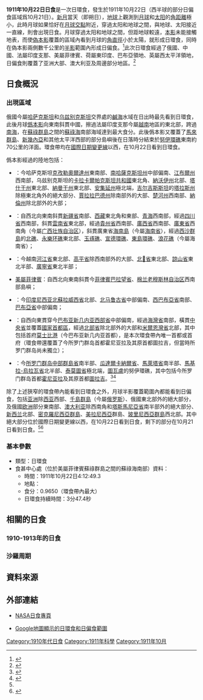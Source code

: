 {{NoteTA
|G1=Toponym
|G2=Melayu
|1=zh-cn:马鲁古; zh-tw:摩鹿加
}}
{{Infobox Solar eclipse
| Year        = 1911
| Month       = 10
| Day         = 22
| Type        = 日環食
| Image       = SE1911Oct22A.png
| Image size  = 200px
| Image intro = 1911年10月22日日環食路徑圖
  <!--   日食資料   -->
| Gamma       = 0.3224
| Mag         = 0.9650
| Saros       = 132
| Saros total = 71
| Saros seq   = 40
  <!--     食甚     -->
| Duration    = 3分47.4秒
| Location    = [[美屬菲律賓|美屬菲律賓]][[蘇祿群島|蘇祿群島]]之間的[[蘇祿海|蘇祿海]]南部
| Coords      = {{coord|6|15.4|N|121|22.3|E}}
| Width       = 132.7公里
  <!--   開始時間   -->
| Partial     = 
| Start type  = 
| Centre      = 
| Greatest    = 4:12:49.3
  <!--     倒數     -->
| hour        = 04
| minute      = 12
| second      = 49
| Duration_s  = 
}}
'''1911年10月22日日食'''是一次日環食，發生於1911年10月22日（西半球的部分日偏食區域爲10月21日）。[[新月|新月]]當天（即朔日），[[地球|地球]]上觀測到[[月球|月球]]和[[太阳|太阳]]的[[角距離|角距離]]極小，此時月球如果恰好在[[月球交點|月球交點]]附近，穿過太阳和地球之間，與地球、太阳接近一直線，則會出現日食。月球穿過太阳和地球之間，但距地球較遠，[[本影|本影]]未能接觸地表，而使[[偽本影|偽本影]]覆蓋的區域內看到月球的[[角直徑|角直徑]]小於太陽，就形成日環食，同時在偽本影兩側數千公里的[[半影|半影]]範圍內形成日偏食。<ref name="astron">{{cite web|author=樊忠玉|title=日（月）食|url=http://www.astron.ac.cn/bencandy-51-1630-1.htm|publisher=中国天文科普网|accessdate=2016-04-02|archive-date=2014-09-17|archive-url=https://web.archive.org/web/20140917080048/http://www.astron.ac.cn/bencandy-51-1630-1.htm|dead-url=no}}</ref>此次日環食經過了俄國、中國、法屬印度支那、美屬菲律賓、荷屬東印度、巴布亞領地、英屬西太平洋領地，日偏食則覆蓋了亚洲大部、澳大利亚及周邊部分地區。<ref name="NASAGIF">{{cite web|author=Fred Espenak|title=Annular Solar Eclipse of 1911 Oct 22|url=http://eclipse.gsfc.nasa.gov/SEplot/SEplot1901/SE1911Oct22A.GIF|publisher=NASA Eclipse Web Site|accessdate=2016-04-02|archive-date=2020-10-20|archive-url=https://web.archive.org/web/20201020053727/https://eclipse.gsfc.nasa.gov/SEplot/SEplot1901/SE1911Oct22A.GIF|dead-url=no}}{{en}}</ref>

== 日食概況 ==
=== 出現區域 ===
俄國今屬[[哈萨克斯坦|哈萨克斯坦]]和[[乌兹别克斯坦|乌兹别克斯坦]]交界處的[[鹹海|鹹海]]水域在日出時最先看到日環食，此後月球[[僞本影|僞本影]]向東南斜貫中國，擦過法屬印度支那今屬[[越南|越南]]地區的東北部，跨過[[南海|南海]]，在[[蘇祿群島|蘇祿群島]]之間的[[蘇祿海|蘇祿海]]南部海域達到最大食分。此後僞本影又覆蓋了[[馬來群島|馬來群島]]、[[新幾內亞|新幾內亞]]和其他太平洋西部的部分島嶼後在日落時分結束於[[努伊環礁|努伊環礁]]東南約70公里的洋面。環食帶均在[[國際日期變更線|國際日期變更線]]以西，在10月22日看到日環食。

僞本影經過的陸地包括：
*{{flag|Russian Empire}}：今哈萨克斯坦[[克孜勒奧爾達州|克孜勒奧爾達州]]東南部、[[南哈薩克斯坦州|南哈薩克斯坦州]]中部偏南、[[江布爾州|江布爾州]]西南部，乌兹别克斯坦的[[卡拉卡爾帕克斯坦共和國|卡拉卡爾帕克斯坦共和國]]東北角、[[納沃伊州|納沃伊州]]北部、[[塔什干州|塔什干州]]東北部、[[納曼干州|納曼干州]]東北部、[[安集延州|安集延州]]極北端，[[吉尔吉斯斯坦|吉尔吉斯斯坦]]的[[塔拉斯州|塔拉斯州]]除極東北角外的絕大部分、[[賈拉拉巴德州|賈拉拉巴德州]]除南部外的大部、[[楚河州|楚河州]]西南部、[[納倫州|納倫州]]除北部外的大部；
*{{CHN-1889}}：自西北向東南斜貫[[新疆省_(清)|新疆省]]南部、[[清朝治藏歷史|西藏]]東北角和東部、[[清代青海|青海]]西南部，經過[[四川省_(清)|四川省]]西南部，斜貫[[雲南省_(清)|雲南省]]東北部，經過[[貴州省_(清)|貴州省]]西南部、[[廣西省_(清)|廣西省]]西南部、[[廣東省_(清)|廣東省]]西南角（今屬[[广西壮族自治区|广西壮族自治区]]），斜貫廣東省[[海南島|海南島]]（今屬[[海南省|海南省]]），經過[[西沙群島|西沙群島]]的[[北礁|北礁]]、[[永樂环礁|永樂环礁]]東北部、[[玉琢礁|玉琢礁]]、[[宣德環礁|宣德環礁]]、[[東島環礁|東島環礁]]、[[浪花礁|浪花礁]]（今屬海南省）；
*{{French Indochina}}：今越南[[河江省|河江省]]東北部、[[高平省|高平省]]除西南部外的大部、[[北𣴓省|北𣴓省]]東北部、[[諒山省|諒山省]]東北半部、[[廣寧省|廣寧省]]東北半部；
*{{flagicon|USA|1908}} [[美屬菲律賓|美屬菲律賓]]：自西北向東南斜貫今[[菲律賓|菲律賓]][[巴拉望省|巴拉望省]]、[[棉兰老穆斯林自治区|棉兰老穆斯林自治区]]西南部島嶼；
*{{flag|DEI}}：今[[印度尼西亚|印度尼西亚]][[北蘇拉威西省|北蘇拉威西省]]北部、[[北马鲁古省|北马鲁古省]]中部偏南、[[西巴布亞省|西巴布亞省]]南部、[[巴布亞省|巴布亞省]]中部偏南；
*{{flag|Territory of Papua}}：自西向東貫穿今[[巴布亚新几内亚|巴布亚新几内亚]][[西部省_(巴布亞紐幾內亞)|西部省]]中部偏南，經過[[海灣省|海灣省]]南部，橫貫[[中央省_(巴布亞紐幾內亞)|中央省]]並覆蓋[[國家首都區_(巴布亞紐幾內亞)|國家首都區]]，經過[[北部省_(巴布亚新几内亚)|北部省]]除北部外的大部和[[米爾恩灣省|米爾恩灣省]]北部，其中包括首府[[莫士比港|莫士比港]]（今巴布亚新几内亚首都），是本次環食帶內唯一首都或首府（環食帶還覆蓋了今所罗门群岛首都霍尼亚拉及其原首都圖拉吉，但當時所罗门群岛尚未獨立）；
*{{flagicon|UKGBI}} {{link-en|英屬西太平洋領地|British Western Pacific Territories}}：今[[所罗门群岛|所罗门群岛]][[中部群島省|中部群島省]]南半部、[[瓜達爾卡納爾省|瓜達爾卡納爾省]]、[[馬萊塔省|馬萊塔省]]南半部、[[馬基拉-烏拉瓦省|馬基拉-烏拉瓦省]]北半部、[[泰莫圖省|泰莫圖省]]極北端，[[圖瓦盧|圖瓦盧]]的努伊環礁，其中包括今所罗门群岛首都[[霍尼亚拉|霍尼亚拉]]及其原首都[[圖拉吉島|圖拉吉]]。<ref>{{cite web|author=Fred Espenak|title=Annular Solar Eclipse of 1911 Oct 22 - Google Maps and Solar Eclipse Paths|url=http://eclipse.gsfc.nasa.gov/SEgoogle/SEgoogle1901/SE1911Oct22Agoogle.html|publisher=NASA Eclipse Web Site|accessdate=2016-04-02|archive-date=2020-10-23|archive-url=https://web.archive.org/web/20201023061616/https://eclipse.gsfc.nasa.gov/SEgoogle/SEgoogle1901/SE1911Oct22Agoogle.html|dead-url=no}}{{en}}</ref><ref>{{cite web|author=Xavier M. Jubier|title=Eclipse Annulaire de Soleil du 22 octobre 1911 - Cartographie Interactive Google (1911 October 22 Annular Solar Eclipse - Interactive Google Map)|url=http://xjubier.free.fr/site_pages/solar_eclipses/xSE_GoogleMap3.php?Ecl=+19111022|accessdate=2016-04-02|archive-date=2016-10-25|archive-url=https://web.archive.org/web/20161025033145/http://xjubier.free.fr/site_pages/solar_eclipses/xSE_GoogleMap3.php?Ecl=+19111022|dead-url=no}}{{fr}}{{en}}</ref>

除了上述狹窄的環食帶內能看到日環食之外，月球半影覆蓋範圍內都能看到日偏食，包括[[亚洲|亚洲]]除[[西亚|西亚]]西部、[[千島群島|千島群島]]（今屬[[俄罗斯|俄罗斯]]）、俄國東北部外的絕大部分，及俄國[[欧洲|欧洲]]部分東南部、[[澳大利亚|澳大利亚]]除西南角和[[塔斯馬尼亞省|塔斯馬尼亞省]]南半部外的絕大部分、[[新西兰|新西兰]]北部、[[密克羅尼西亞群島|密克羅尼西亞群島]]、[[美拉尼西亞|美拉尼西亞]]群島、[[玻里尼西亞群島|玻里尼西亞群島]]西北部。其中絕大部分位於國際日期變更線以西，在10月22日看到日食，剩下的部分在10月21日看到日食。<ref name="NASAGIF"/><ref>{{cite web|author=Fred Espenak|title=Catalog of Solar Eclipses (1901 to 2000)|url=http://eclipse.gsfc.nasa.gov/SEcat5/SE1901-2000.html|publisher=NASA Eclipse Web Site|accessdate=2016-04-02|archive-date=2017-12-28|archive-url=https://web.archive.org/web/20171228100215/https://eclipse.gsfc.nasa.gov/SEcat5/SE1901-2000.html|dead-url=no}}{{en}}</ref>

=== 基本參數 ===
{{NoteUTC}}
* 類型：日環食
* 食甚中心處（位於美屬菲律賓蘇祿群島之間的蘇祿海南部）資料：
** 時間：1911年10月22日4:12:49.3
** 地點：{{coord|6|15.4|N|121|22.3|E}}
** 食分：0.9650（環食帶內最大）
** 日環食持續時間：3分47.4秒

== 相關的日食 ==
=== 1910-1913年的日食 ===
{{Solar eclipse set 1910-1913}}

=== 沙羅周期 ===
{{Solar Saros series 132}}

== 資料來源 ==
{{reflist}}

== 外部連結 ==
{{日食主題}}
* [http://eclipse.gsfc.nasa.gov/solar.html NASA日食專頁]{{Wayback|url=http://eclipse.gsfc.nasa.gov/solar.html |date=20190108200537 }}{{en}}
{{Solar eclipse NASA reference|1901/SE1911Oct22A}}
* [http://xjubier.free.fr/site_pages/solar_eclipses/xSE_GoogleMap3.php?Ecl=+19111022 Google地圖顯示的日環食和日偏食範圍]{{Wayback|url=http://xjubier.free.fr/site_pages/solar_eclipses/xSE_GoogleMap3.php?Ecl=+19111022 |date=20161025033145 }}{{fr}}{{en}}

{{Solar eclipses
|nature=日環食
|previous=[[1911年4月28日日食|1911年4月28日日食]]|natureprevious=日全食
|previoussamenature=[[1908年6月28日日食|1908年6月28日日食]]
|next=[[1912年4月17日日食|1912年4月17日日食]]|naturenext=全環食
|nextsamenature=[[1914年2月25日日食|1914年2月25日日食]]
}}
{{日食}}

[[Category:1910年代日食|Category:1910年代日食]]
[[Category:1911年科學|Category:1911年科學]]
[[Category:1911年10月|Category:1911年10月]]